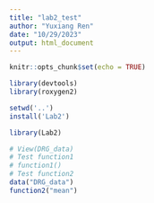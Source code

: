 ```yaml
---
title: "lab2_test"
author: "Yuxiang Ren"
date: "10/29/2023"
output: html_document
---
```


```r
knitr::opts_chunk$set(echo = TRUE)
```
```r
library(devtools)
library(roxygen2)
```

```r

setwd('..') 
install('Lab2')
```
```r
library(Lab2)
```

```r
# View(DRG_data)
# Test function1
# function1()
# Test function2
data("DRG_data")
function2("mean")
```


